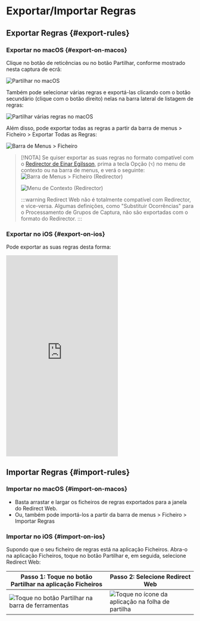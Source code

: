 # Exportar/Importar Regras

## Exportar Regras {#export-rules}

### Exportar no macOS {#export-on-macos}

Clique no botão de reticências ou no botão Partilhar, conforme mostrado nesta captura de ecrã:

![Partilhar no macOS](/img/share-on-macos.png)

Também pode selecionar várias regras e exportá-las clicando com o botão secundário (clique com o botão direito) nelas na barra lateral de listagem de regras:

![Partilhar várias regras no macOS](/img/multiselect-on-macos.png)

Além disso, pode exportar todas as regras a partir da barra de menus > Ficheiro > Exportar Todas as Regras:

![Barra de Menus > Ficheiro](/img/menubar-file.png)

> [!NOTA]
> Se quiser exportar as suas regras no formato compatível com o [Redirector de Einar Egilsson](https://einaregilsson.com/redirector/), prima a tecla Opção (`⌥`) no menu de contexto ou na barra de menus, e verá o seguinte:
> ![Barra de Menus > Ficheiro (Redirector)](/img/menubar-file-redirector.png)
>
> ![Menu de Contexto (Redirector)](/img/context-menu-redirector.png)
>
> :::warning
> Redirect Web não é totalmente compatível com Redirector, e vice-versa. Algumas definições, como "Substituir Ocorrências" para o Processamento de Grupos de Captura, não são exportadas com o formato do Redirector.
> :::

### Exportar no iOS {#export-on-ios}

Pode exportar as suas regras desta forma:

<iframe height="540" src="https://www.youtube.com/embed/uQ6-SLEMlT4" title="iOS Demo Video for exporting rules (YouTube)" frameborder="0" allow="accelerometer; autoplay; clipboard-write; encrypted-media; gyroscope; picture-in-picture; web-share" allowfullscreen></iframe>

## Importar Regras {#import-rules}

### Importar no macOS {#import-on-macos}

- Basta arrastar e largar os ficheiros de regras exportados para a janela do Redirect Web.
- Ou, também pode importá-los a partir da barra de menus > Ficheiro > Importar Regras

### Importar no iOS {#import-on-ios}

Supondo que o seu ficheiro de regras está na aplicação Ficheiros. Abra-o na aplicação Ficheiros, toque no botão Partilhar e, em seguida, selecione Redirect Web:

| Passo 1: Toque no botão Partilhar na aplicação Ficheiros | Passo 2: Selecione Redirect Web |
| ------------------------------------------------------------------------- | ------------------------------------------------------------------- |
| ![Toque no botão Partilhar na barra de ferramentas](/img/files-share-ios.png) | ![Toque no ícone da aplicação na folha de partilha](/img/share-sheet-ios.png) |
